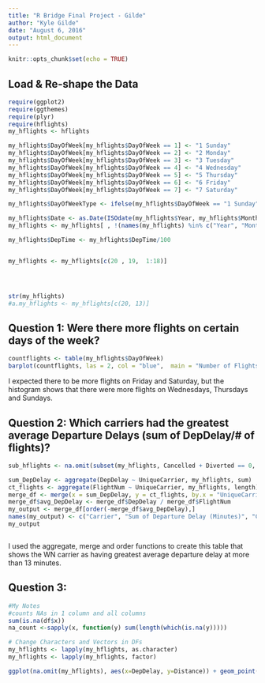 ---
title: "R Bridge Final Project - Gilde"
author: "Kyle Gilde"
date: "August 6, 2016"
output: html_document
---

```{r setup, include=FALSE}
knitr::opts_chunk$set(echo = TRUE)
```

## Load & Re-shape the Data

```{r cars echo=F}
require(ggplot2)
require(ggthemes)
require(plyr)
require(hflights)
my_hflights <- hflights

my_hflights$DayOfWeek[my_hflights$DayOfWeek == 1] <- "1 Sunday"
my_hflights$DayOfWeek[my_hflights$DayOfWeek == 2] <- "2 Monday"
my_hflights$DayOfWeek[my_hflights$DayOfWeek == 3] <- "3 Tuesday"
my_hflights$DayOfWeek[my_hflights$DayOfWeek == 4] <- "4 Wednesday"
my_hflights$DayOfWeek[my_hflights$DayOfWeek == 5] <- "5 Thursday"
my_hflights$DayOfWeek[my_hflights$DayOfWeek == 6] <- "6 Friday"
my_hflights$DayOfWeek[my_hflights$DayOfWeek == 7] <- "7 Saturday"

my_hflights$DayOfWeekType <- ifelse(my_hflights$DayOfWeek == "1 Sunday" | my_hflights$DayOfWeek == "7 Saturday", "Weekend", "Weekday")

my_hflights$Date <- as.Date(ISOdate(my_hflights$Year, my_hflights$Month, my_hflights$DayofMonth))
my_hflights <- my_hflights[ , !(names(my_hflights) %in% c("Year", "Month", "DayofMonth"))]

my_hflights$DepTime <- my_hflights$DepTime/100


my_hflights <- my_hflights[c(20 , 19,  1:18)]




str(my_hflights)
#a.my_hflights <- my_hflights[c(20, 13)]


```

## Question 1: Were there more flights on certain days of the week?

```{r Question 1, echo=FALSE}

countflights <- table(my_hflights$DayOfWeek)
barplot(countflights, las = 2, col = "blue",  main = "Number of Flights by Day")
```

I expected there to be more flights on Friday and Saturday, but the histogram shows that there were more flights on Wednesdays, Thursdays and Sundays. 

## Question 2: Which carriers had the greatest average Departure Delays (sum of DepDelay/# of flights)?

```{r Question 2}
sub_hflights <- na.omit(subset(my_hflights, Cancelled + Diverted == 0, select = c(DepDelay, TaxiIn)))

sum_DepDelay <- aggregate(DepDelay ~ UniqueCarrier, my_hflights, sum)
ct_flights <- aggregate(FlightNum ~ UniqueCarrier, my_hflights, length)
merge_df <- merge(x = sum_DepDelay, y = ct_flights, by.x = "UniqueCarrier", by.y = "UniqueCarrier")
merge_df$avg_DepDelay <- merge_df$DepDelay / merge_df$FlightNum
my_output <- merge_df[order(-merge_df$avg_DepDelay),]
names(my_output) <- c("Carrier", "Sum of Departure Delay (Minutes)", "Count of Flights", "Avg Departure Delay (Minutes)")
my_output



```
I used the aggregate, merge and order functions to create this table that shows the WN carrier as having greatest average departure delay at more than 13 minutes.

## Question 3: 

```{r Question 3, echo=F}

#My Notes
#counts NAs in 1 column and all columns
sum(is.na(df$x))
na_count <-sapply(x, function(y) sum(length(which(is.na(y)))))

# Change Characters and Vectors in DFs 
my_hflights <- lapply(my_hflights, as.character)
my_hflights <- lapply(my_hflights, factor)

ggplot(na.omit(my_hflights), aes(x=DepDelay, y=Distance)) + geom_point()



```



